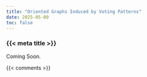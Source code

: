 ```yaml
---
title: "Oriented Graphs Induced by Voting Patterns"
date: 2025-05-09
toc: false
---
```


### {{< meta title >}}

Coming Soon.



{{< comments >}}
